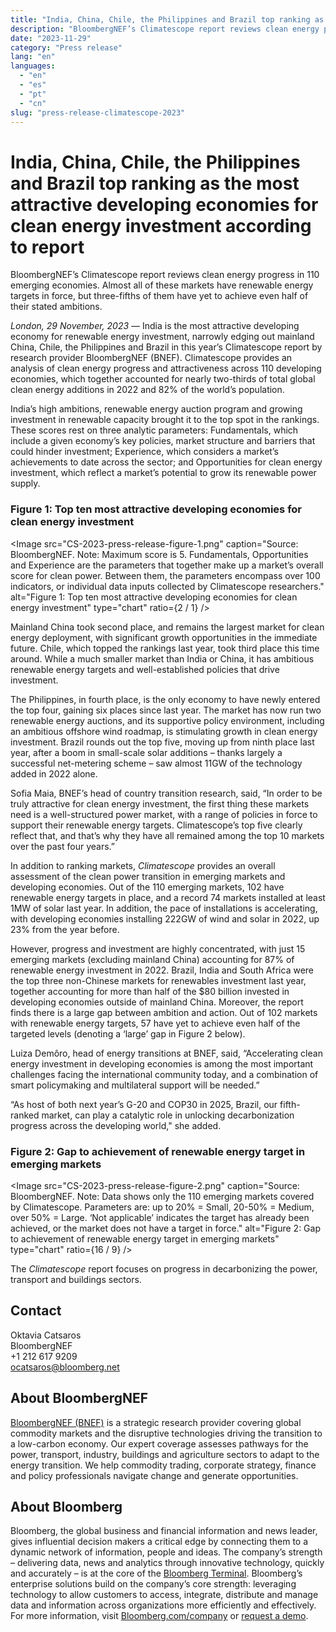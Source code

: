 ```yaml
---
title: "India, China, Chile, the Philippines and Brazil top ranking as the most attractive developing economies for clean energy investment according to report"
description: "BloombergNEF’s Climatescope report reviews clean energy progress in 110 emerging economies"
date: "2023-11-29"
category: "Press release"
lang: "en"
languages:
  - "en"
  - "es"
  - "pt"
  - "cn"
slug: "press-release-climatescope-2023"
---
```


# India, China, Chile, the Philippines and Brazil top ranking as the most attractive developing economies for clean energy investment according to report

BloombergNEF’s Climatescope report reviews clean energy progress in 110 emerging economies. Almost all of these markets have renewable energy targets in force, but three-fifths of them have yet to achieve even half of their stated ambitions.

_London, 29 November, 2023_ — India is the most attractive developing economy for renewable energy investment, narrowly edging out mainland China, Chile, the Philippines and Brazil in this year’s Climatescope report by research provider BloombergNEF (BNEF). Climatescope provides an analysis of clean energy progress and attractiveness across 110 developing economies, which together accounted for nearly two-thirds of total global clean energy additions in 2022 and 82% of the world’s population.

India’s high ambitions, renewable energy auction program and growing investment in renewable capacity brought it to the top spot in the rankings. These scores rest on three analytic parameters: Fundamentals, which include a given economy’s key policies, market structure and barriers that could hinder investment; Experience, which considers a market’s achievements to date across the sector; and Opportunities for clean energy investment, which reflect a market’s potential to grow its renewable power supply.

### Figure 1: Top ten most attractive developing economies for clean energy investment

<Image
  src="CS-2023-press-release-figure-1.png"
  caption="Source: BloombergNEF. Note: Maximum score is 5. Fundamentals, Opportunities and Experience are the parameters that together make up a market’s overall score for clean power. Between them, the parameters encompass over 100 indicators, or individual data inputs collected by Climatescope researchers."
  alt="Figure 1: Top ten most attractive developing economies for clean energy investment"
  type="chart"
  ratio={2 / 1}
/>

Mainland China took second place, and remains the largest market for clean energy deployment, with significant growth opportunities in the immediate future. Chile, which topped the rankings last year, took third place this time around. While a much smaller market than India or China, it has ambitious renewable energy targets and well-established policies that drive investment.

The Philippines, in fourth place, is the only economy to have newly entered the top four, gaining six places since last year. The market has now run two renewable energy auctions, and its supportive policy environment, including an ambitious offshore wind roadmap, is stimulating growth in clean energy investment. Brazil rounds out the top five, moving up from ninth place last year, after a boom in small-scale solar additions – thanks largely a successful net-metering scheme – saw almost 11GW of the technology added in 2022 alone.

Sofia Maia, BNEF’s head of country transition research, said, “In order to be truly attractive for clean energy investment, the first thing these markets need is a well-structured power market, with a range of policies in force to support their renewable energy targets. Climatescope’s top five clearly reflect that, and that’s why they have all remained among the top 10 markets over the past four years.”

In addition to ranking markets, _Climatescope_ provides an overall assessment of the clean power transition in emerging markets and developing economies. Out of the 110 emerging markets, 102 have renewable energy targets in place, and a record 74 markets installed at least 1MW of solar last year. In addition, the pace of installations is accelerating, with developing economies installing 222GW of wind and solar in 2022, up 23% from the year before.

However, progress and investment are highly concentrated, with just 15 emerging markets (excluding mainland China) accounting for 87% of renewable energy investment in 2022. Brazil, India and South Africa were the top three non-Chinese markets for renewables investment last year, together accounting for more than half of the $80 billion invested in developing economies outside of mainland China. Moreover, the report finds there is a large gap between ambition and action. Out of 102 markets with renewable energy targets, 57 have yet to achieve even half of the targeted levels (denoting a ‘large’ gap in Figure 2 below).

Luiza Demôro, head of energy transitions at BNEF, said, “Accelerating clean energy investment in developing economies is among the most important challenges facing the international community today, and a combination of smart policymaking and multilateral support will be needed.”

“As host of both next year’s G-20 and COP30 in 2025, Brazil, our fifth-ranked market, can play a catalytic role in unlocking decarbonization progress across the developing world," she added.

### Figure 2: Gap to achievement of renewable energy target in emerging markets

<Image
  src="CS-2023-press-release-figure-2.png"
  caption="Source: BloombergNEF. Note: Data shows only the 110 emerging markets covered by Climatescope. Parameters are: up to 20% = Small, 20-50% = Medium, over 50% = Large. ‘Not applicable’ indicates the target has already been achieved, or the market does not have a target in force."
  alt="Figure 2: Gap to achievement of renewable energy target in emerging markets"
  type="chart"
  ratio={16 / 9}
/>

The _Climatescope_ report focuses on progress in decarbonizing the power, transport and buildings sectors.

## Contact

Oktavia Catsaros <br />
BloombergNEF <br />
+1 212 617 9209 <br />
[ocatsaros@bloomberg.net](mailto:ocatsaros@bloomberg.net)

## About BloombergNEF

[BloombergNEF (BNEF)](https://about.bnef.com/) is a strategic research provider covering global commodity markets and the disruptive technologies driving the transition to a low-carbon economy. Our expert coverage assesses pathways for the power, transport, industry, buildings and agriculture sectors to adapt to the energy transition. We help commodity trading, corporate strategy, finance and policy professionals navigate change and generate opportunities.

## About Bloomberg

Bloomberg, the global business and financial information and news leader, gives influential decision makers a critical edge by connecting them to a dynamic network of information, people and ideas. The company’s strength – delivering data, news and analytics through innovative technology, quickly and accurately – is at the core of the [Bloomberg Terminal](https://www.bloomberg.com/professional/). Bloomberg’s enterprise solutions build on the company’s core strength: leveraging technology to allow customers to access, integrate, distribute and manage data and information across organizations more efficiently and effectively. For more information, visit [Bloomberg.com/company](https://www.bloomberg.com/company) or [request a demo](https://www.bloomberg.com/professional/request-demo/?utm_source=bbg-pr&bbgsum=dg-ws-core-pr).
